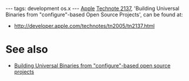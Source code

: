 ---
tags: development os.x
---
[[Apple]] [[Technote 2137]], 'Building Universal Binaries from "configure"-based Open Source Projects', can be found at:

* http://developer.apple.com/technotes/tn2005/tn2137.html

= See also =

* [[Building Universal Binaries from "configure"-based open source projects]]
